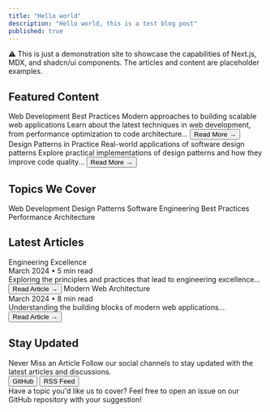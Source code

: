 ```yaml
---
title: "Hello world"
description: "Hello world, this is a test blog post"
published: true
---
```


<Callout className="mt-4">
  ⚠️ This is just a demonstration site to showcase the capabilities of Next.js, MDX, and shadcn/ui
  components. The articles and content are placeholder examples.
</Callout>

## Featured Content

<div className="grid gap-6 mt-6">
  <Card>
    <CardHeader>
      <CardTitle>Web Development Best Practices</CardTitle>
      <CardDescription>Modern approaches to building scalable web applications</CardDescription>
    </CardHeader>
    <CardContent>
      Learn about the latest techniques in web development, from performance optimization to code architecture...
    </CardContent>
    <CardFooter>
      <Button variant="link">Read More →</Button>
    </CardFooter>
  </Card>

  <Card>
    <CardHeader>
      <CardTitle>Design Patterns in Practice</CardTitle>
      <CardDescription>Real-world applications of software design patterns</CardDescription>
    </CardHeader>
    <CardContent>
      Explore practical implementations of design patterns and how they improve code quality...
    </CardContent>
    <CardFooter>
      <Button variant="link">Read More →</Button>
    </CardFooter>
  </Card>
</div>

## Topics We Cover

<div className="flex flex-wrap gap-2 mt-4">
  <Badge variant="secondary">Web Development</Badge>
  <Badge variant="secondary">Design Patterns</Badge>
  <Badge variant="secondary">Software Engineering</Badge>
  <Badge variant="secondary">Best Practices</Badge>
  <Badge variant="secondary">Performance</Badge>
  <Badge variant="secondary">Architecture</Badge>
</div>

## Latest Articles

<div className="grid gap-6 mt-6">
  <Card>
    <CardHeader>
      <CardTitle>Engineering Excellence</CardTitle>
      <CardDescription>
        <div className="flex items-center gap-2 text-sm text-muted-foreground">
          <span>March 2024</span>
          <span>•</span>
          <span>5 min read</span>
        </div>
      </CardDescription>
    </CardHeader>
    <CardContent>
      Exploring the principles and practices that lead to engineering excellence...
    </CardContent>
    <CardFooter>
      <Button variant="ghost">Read Article →</Button>
    </CardFooter>
  </Card>

  <Card>
    <CardHeader>
      <CardTitle>Modern Web Architecture</CardTitle>
      <CardDescription>
        <div className="flex items-center gap-2 text-sm text-muted-foreground">
          <span>March 2024</span>
          <span>•</span>
          <span>8 min read</span>
        </div>
      </CardDescription>
    </CardHeader>
    <CardContent>
      Understanding the building blocks of modern web applications...
    </CardContent>
    <CardFooter>
      <Button variant="ghost">Read Article →</Button>
    </CardFooter>
  </Card>
</div>

## Stay Updated

<Alert className="mt-6">
  <AlertTitle>Never Miss an Article</AlertTitle>
  <AlertDescription>
    Follow our social channels to stay updated with the latest articles and discussions.
  </AlertDescription>
</Alert>

<div className="flex gap-4 mt-4">
  <Button asChild>
    <Link href="https://github.com/duongductrong/shadcn-docs">GitHub</Link>
  </Button>
  <Button variant="outline" asChild>
    <Link href="/rss.xml">RSS Feed</Link>
  </Button>
</div>

<Callout className="mt-8">
  Have a topic you'd like us to cover? Feel free to open an issue on our GitHub repository with your
  suggestion!
</Callout>
